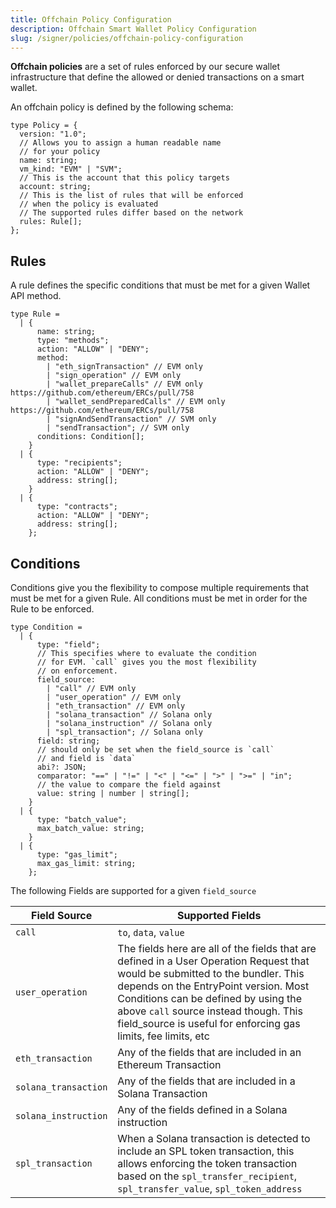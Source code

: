 ```yaml
---
title: Offchain Policy Configuration
description: Offchain Smart Wallet Policy Configuration
slug: /signer/policies/offchain-policy-configuration
---
```




**Offchain policies** are a set of rules enforced by our secure wallet infrastructure that define the allowed or denied transactions on a smart wallet.

An offchain policy is defined by the following schema:

```tsx
type Policy = {
  version: "1.0";
  // Allows you to assign a human readable name
  // for your policy
  name: string;
  vm_kind: "EVM" | "SVM";
  // This is the account that this policy targets
  account: string;
  // This is the list of rules that will be enforced
  // when the policy is evaluated
  // The supported rules differ based on the network
  rules: Rule[];
};
```

## Rules

A rule defines the specific conditions that must be met for a given Wallet API method.

```tsx
type Rule =
  | {
      name: string;
      type: "methods";
      action: "ALLOW" | "DENY";
      method:
        | "eth_signTransaction" // EVM only
        | "sign_operation" // EVM only
        | "wallet_prepareCalls" // EVM only https://github.com/ethereum/ERCs/pull/758
        | "wallet_sendPreparedCalls" // EVM only https://github.com/ethereum/ERCs/pull/758
        | "signAndSendTransaction" // SVM only
        | "sendTransaction"; // SVM only
      conditions: Condition[];
    }
  | {
      type: "recipients";
      action: "ALLOW" | "DENY";
      address: string[];
    }
  | {
      type: "contracts";
      action: "ALLOW" | "DENY";
      address: string[];
    };
```

## Conditions

Conditions give you the flexibility to compose multiple requirements that must be met for a given Rule. All conditions must be met in order for the Rule to be enforced.

```tsx
type Condition =
  | {
      type: "field";
      // This specifies where to evaluate the condition
      // for EVM. `call` gives you the most flexibility
      // on enforcement.
      field_source:
        | "call" // EVM only
        | "user_operation" // EVM only
        | "eth_transaction" // EVM only
        | "solana_transaction" // Solana only
        | "solana_instruction" // Solana only
        | "spl_transaction"; // Solana only
      field: string;
      // should only be set when the field_source is `call`
      // and field is `data`
      abi?: JSON;
      comparator: "==" | "!=" | "<" | "<=" | ">" | ">=" | "in";
      // the value to compare the field against
      value: string | number | string[];
    }
  | {
      type: "batch_value";
      max_batch_value: string;
    }
  | {
      type: "gas_limit";
      max_gas_limit: string;
    };
```

The following Fields are supported for a given `field_source`

| Field Source         | Supported Fields                                                                                                                                                                                                                                                                                                         |
| -------------------- | ------------------------------------------------------------------------------------------------------------------------------------------------------------------------------------------------------------------------------------------------------------------------------------------------------------------------ |
| `call`               | `to`, `data`, `value`                                                                                                                                                                                                                                                                                                    |
| `user_operation`     | The fields here are all of the fields that are defined in a User Operation Request that would be submitted to the bundler. This depends on the EntryPoint version. Most Conditions can be defined by using the above `call` source instead though. This field_source is useful for enforcing gas limits, fee limits, etc |
| `eth_transaction`    | Any of the fields that are included in an Ethereum Transaction                                                                                                                                                                                                                                                           |
| `solana_transaction` | Any of the fields that are included in a Solana Transaction                                                                                                                                                                                                                                                              |
| `solana_instruction` | Any of the fields defined in a Solana instruction                                                                                                                                                                                                                                                                        |
| `spl_transaction`    | When a Solana transaction is detected to include an SPL token transaction, this allows enforcing the token transaction based on the `spl_transfer_recipient`, `spl_transfer_value`, `spl_token_address`                                                                                                                  |
